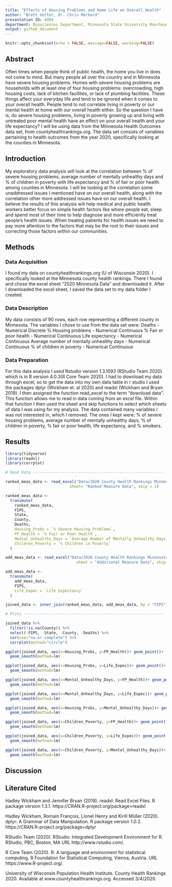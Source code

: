 ```yaml
---
title: "Effects of Housing Problems and Home Life on Overall Health"
author: "Brett Vetter, Dr. Chris Merkord"
presentation ID: 4994
department: Biosciences Department, Minnesota State University Moorhead, 1104 7th Avenue South, Moorhead, MN 56563 USA
output: github_document
---
```


```r
knitr::opts_chunk$set(echo = FALSE, message=FALSE, warning=FALSE)
```

## Abstract 

  Often times when people think of public health, the home you live in does not come to mind. But many people all over the country and in Minnesota have severe housing problems. Homes with severe housing problems are households with at least one of four housing problems: overcrowding, high housing costs, lack of kitchen facilities, or lack of plumbing facilities. These things affect your everyday life and tend to be ignored when it comes to your overall health. People tend to not correlate living in poverty or our mental health at home with our overall health either. So the question I have is, do severe housing problems, living in poverty growing up and living with untreated poor mental health have an effect on your overall health and your life expectancy?  I will be using data from the Minnesota Health Outcomes data set, from countyhealthrankings.org. The data set consists of variables pertaining to health outcomes from the year 2020, specifically looking at the counties in Minnesota. 

## Introduction

 My exploratory data analysis will look at the correlation between % of severe housing problems, average number of mentally unhealthy days and % of children in poverty with life expectancy and % of fair or poor health among counties in Minnesota. I will be looking at the correlation some unaddressed issues I mentioned have on our overall health, along with the correlation other more addressed issues have on our overall health. I believe the results of this analysis will help medical  and public health workers better focus on simple health factors like where people eat, sleep and spend most of their time to help diagnose and more efficiently treat people’s health issues. When treating patients for health issues we need to pay more attention to the factors that may be the root to their issues and correcting those factors within our communities. 

## Methods

### Data Acquisition

I found my data on countyhealthrankings.org (U of Wisconsin 2020). I specifically looked at the Minnesota county health rankings. There I found and chose the excel sheet "2020 Minnesota Data" and downloaded it. After I downloaded the excel sheet, I saved the data set to my data folder I created.

### Data Description

My data consists of 90 rows, each row representing a different county in Minnesota. The variables I chose to use from the data set were:
Deaths - Numerical Discrete 
% Housing problems - Numerical Continuous 
% Fair or poor health - Numerical Continuous
Life expectancy - Numerical Continuous 
Average number of mentally unhealthy days - Numerical Continuous
% of children in poverty - Numerical Continuous

### Data Preparation

For this data analysis I used Rstudio version 1.3.1093 (RStudio Team 2020) which is in R version 4.0.3(R Core Team 2020). I had to download my data through excel, so to get the data into my own data table in r studio I used the packages dplyr (Wickham et. al 2020) and readxl (Wickham and Bryan 2019). I then assigned the function read_excel to the term "download data". This function allows me to read in data coming from an excel file. Within that function I then used the sheet and skip functions to select which sheets of data I was using for my analysis. The data contained many variables I was not interested in, which I removed. The ones I kept were: % of severe housing problems, average number of mentally unhealthy days, % of children in poverty, % fair or poor health, life expectancy, and % smokers. 

## Results

```r
library(tidyverse)
library(readxl)
library(corrplot)

# Read Data ---------------------------------------------------------

ranked_meas_data <- read_excel("Data/2020 County Health Rankings Minnesota Data - v1_0 (3).xlsx", 
                            sheet= "Ranked Measure Data", skip = 1)

ranked_meas_data <- 
  transmute(
    ranked_meas_data,
    FIPS,
    State,
    County,
    Deaths,
    Housing_Probs = `% Severe Housing Problems`,
    FP_Health = `% Fair or Poor Health`,
    Mental_Unhealthy_Days = `Average Number of Mentally Unhealthy Days`,
    Children_Poverty = `% Children in Poverty`
  )

add_meas_data <- read_excel("Data/2020 County Health Rankings Minnesota Data - v1_0 (3).xlsx",
                               sheet = "Additional Measure Data", skip = 1)

add_meas_data <-
  transmute(
    add_meas_data,
    FIPS,
    Life_Expec = `Life Expectancy`
  )

joined_data <- inner_join(ranked_meas_data, add_meas_data, by = "FIPS")

# Plots -------------------------------------------------------------

joined_data %>%
  filter(!is.na(County)) %>% 
  select(-FIPS, -State, -County, -Deaths) %>% 
  cor(use="na.or.complete") %>%
  corrplot(method="circle")

ggplot(joined_data, aes(x=Housing_Probs, y=FP_Health))+ geom_point()+
  geom_smooth(method=lm)

ggplot(joined_data, aes(x=Housing_Probs, y=Life_Expec))+ geom_point()+
  geom_smooth(method=lm)

ggplot(joined_data, aes(x=Mental_Unhealthy_Days, y=FP_Health))+ geom_point()+
  geom_smooth(method=lm)

ggplot(joined_data, aes(x=Mental_Unhealthy_Days, y=Life_Expec))+ geom_point()+
  geom_smooth(method=lm)

ggplot(joined_data, aes(x=Housing_Probs, y=Mental_Unhealthy_Days))+ geom_point()+
  geom_smooth(method=lm)

ggplot(joined_data, aes(x=Children_Poverty, y=FP_Health))+ geom_point()+
  geom_smooth(method=lm)

ggplot(joined_data, aes(x=Children_Poverty, y=Life_Expec))+ geom_point()+
  geom_smooth(method=lm)

ggplot(joined_data, aes(x=Children_Poverty, y=Mental_Unhealthy_Days))+ geom_point()+
  geom_smooth(method=lm)

```

## Discussion



## Literature Cited

Hadley Wickham and Jennifer Bryan (2019). readxl: Read
  Excel Files. R package version 1.3.1.
  https://CRAN.R-project.org/package=readxl

Hadley Wickham, Romain François, Lionel Henry and Kirill
  Müller (2020). dplyr: A Grammar of Data Manipulation. R
  package version 1.0.2.
  https://CRAN.R-project.org/package=dplyr
  
RStudio Team (2020). RStudio: Integrated Development
  Environment for R. RStudio, PBC, Boston, MA URL
  http://www.rstudio.com/.
  
R Core Team (2020). R: A language and environment for
  statistical computing. R Foundation for Statistical
  Computing, Vienna, Austria. URL
  https://www.R-project.org/.

University of Wisconsin Population Health Institute. County Health Rankings 2020.     Available at www.countyhealthrankings.org. Accessed 3/4/2020.
